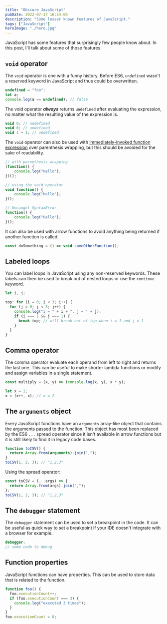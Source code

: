 ```yaml
---
title: "Obscure JavaScript"
pubDate: 2022-07-17 16:24:00
description: "Some lesser known features of JavaScript."
tags: ["JavaScript"]
heroImage: "./hero.jpg"
---
```


JavaScript has some features that surprisingly few people know about. In this post, I'll talk about some of those features.

## `void` operator

The `void` operator is one with a funny history.
Before ES6, `undefined` wasn't a reserved keyword in JavaScript and thus could be overwritten.

```js
undefined = "foo";
let a;
console.log(a == undefined); // false
```

The void operator **_always_** returns `undefined` after evaluating the expression, no matter what the resulting value of the expression is.

```js
void 0; // undefined
void 0; // undefined
void 1 + 1; // undefined
```

The `void` operator can also be used with [immediately-invoked function expression](https://developer.mozilla.org/en-US/docs/Glossary/IIFE) over parenthesis wrapping, but this should be avoided for the sake of readability.

```js
// with parenthesis wrapping
(function() {
    console.log("Hello");
})();

// using the void operator
void function() {
    console.log("Hello");
}();

// Uncaught SyntaxError
function() {
    console.log("Hello");
}();
```

It can also be used with arrow functions to avoid anything being returned if another function is called.

```js
const doSomething = () => void someOtherFunction();
```

## Labeled loops

You can label loops in JavaScript using any non-reserved keywords.
These labels can then be used to break out of nested loops or use the `continue` keyword.

```js
let i, j;

top: for (i = 0; i < 3; i++) {
  for (j = 0; j < 3; j++) {
    console.log("i = " + i + ", j = " + j);
    if (i === 1 && j === 1) {
      break top; // will break out of top when i = 1 and j = 1
    }
  }
}
```

## Comma operator

The comma operator evaluate each operand from left to right and returns the last one.
This can be useful to make shorter lambda functions or modify and assign variables in a single statement.

```js
const multiply = (x, y) => (console.log(x, y), x * y);

let x = 1;
x = (x++, x); // x = 2
```

## The `arguments` object

Every JavaScript functions have an `arguments` array-like object that contains the arguments passed to the function. This object has most been replaced by the ES6 `...` spread operator since it isn't available in arrow functions but it is still likely to find it in legacy code bases.

```js
function toCSV() {
  return Array.from(arguments).join(",");
}
toCSV(1, 2, 3); // "1,2,3"
```

Using the spread operator:

```js
const toCSV = (...args) => {
  return Array.from(args).join(",");
};
toCSV(1, 2, 3); // "1,2,3"
```

## The `debugger` statement

The `debugger` statement can be used to set a breakpoint in the code. It can be useful as quick way to set a breakpoint if your IDE doesn't integrate with a browser for example.

```js
debugger;
// some code to debug
```

## Function properties

JavaScript functions can have properties. This can be used to store data that is related to the function.

```js
function foo() {
  foo.executionCount++;
  if (foo.executionCount === 3) {
    console.log("executed 3 times");
  }
}
foo.executionCount = 0;
```
